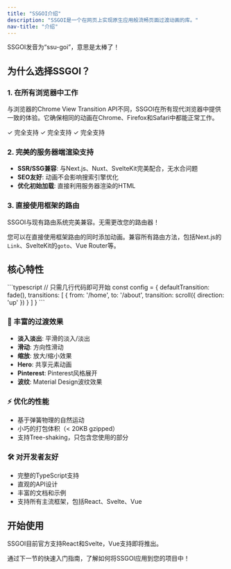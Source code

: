 ```yaml
---
title: "SSGOI介绍"
description: "SSGOI是一个在网页上实现原生应用般流畅页面过渡动画的库。"
nav-title: "介绍"
---
```


<Note type="tip">SSGOI发音为“ssu-goi”，意思是太棒了！</Note>

<Demo autoPlay={false} />

## 为什么选择SSGOI？

### 1. 在所有浏览器中工作

与浏览器的Chrome View Transition API不同，SSGOI在所有现代浏览器中提供一致的体验。它确保相同的动画在Chrome、Firefox和Safari中都能正常工作。

<Grid cols={3}>
  <Card title="Chrome">
    <Badge variant="success">✓ 完全支持</Badge>
  </Card>
  <Card title="Firefox">
    <Badge variant="success">✓ 完全支持</Badge>
  </Card>
  <Card title="Safari">
    <Badge variant="success">✓ 完全支持</Badge>
  </Card>
</Grid>

### 2. 完美的服务器端渲染支持

- **SSR/SSG兼容**: 与Next.js、Nuxt、SvelteKit完美配合，无水合问题
- **SEO友好**: 动画不会影响搜索引擎优化
- **优化初始加载**: 直接利用服务器渲染的HTML

### 3. 直接使用框架的路由

<Note>
  SSGOI与现有路由系统完美兼容。无需更改您的路由器！
</Note>

您可以在直接使用框架路由的同时添加动画。兼容所有路由方法，包括Next.js的`Link`、SvelteKit的`goto`、Vue Router等。

## 核心特性

<CodeDemo>
```typescript
// 只需几行代码即可开始
const config = {
  defaultTransition: fade(),
  transitions: [
    {
      from: '/home',
      to: '/about',
      transition: scroll({ direction: 'up' })
    }
  ]
}
```
</CodeDemo>

### 🎨 丰富的过渡效果

- **淡入淡出**: 平滑的淡入/淡出
- **滑动**: 方向性滑动
- **缩放**: 放大/缩小效果
- **Hero**: 共享元素动画
- **Pinterest**: Pinterest风格展开
- **波纹**: Material Design波纹效果

### ⚡ 优化的性能

- 基于弹簧物理的自然运动
- 小巧的打包体积（< 20KB gzipped）
- 支持Tree-shaking，只包含您使用的部分

### 🛠️ 对开发者友好

- 完整的TypeScript支持
- 直观的API设计
- 丰富的文档和示例
- 支持所有主流框架，包括React、Svelte、Vue

## 开始使用

<Note type="info">
  SSGOI目前官方支持React和Svelte，Vue支持即将推出。
</Note>

通过下一节的快速入门指南，了解如何将SSGOI应用到您的项目中！
